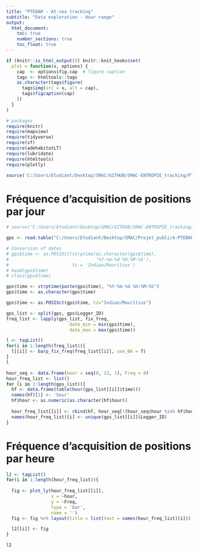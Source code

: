 ```yaml
---
title: "PTEBAR - At-sea tracking"
subtitle: "Data exploration - Hour range"
output:
  html_document:
    toc: true
    number_sections: true
    toc_float: true
---
```


```r
if (knitr::is_html_output()) knitr::knit_hooks$set(
  plot = function(x, options) {
    cap  <- options$fig.cap  # figure caption
    tags <- htmltools::tags
    as.character(tags$figure(
      tags$img(src = x, alt = cap),
      tags$figcaption(cap)
    ))
  }
)

# packages
require(knitr)
require(mapview)
require(tidyverse)
require(sf)
require(adehabitatLT)
require(lubridate)
require(htmltools)
require(plotly)

source('C:/Users/Etudiant/Desktop/SMAC/GITHUB/SMAC-ENTROPIE_tracking/PTEBAR/PTEBAR_0-Functions_for_scripts.R')
```
# Fréquence d'acquisition de positions par jour  
  
  
```r
# source('C:/Users/Etudiant/Desktop/SMAC/GITHUB/SMAC-ENTROPIE_tracking/PTEBAR/PTEBAR_0-Functions_for_scripts.R')

gps <- read.table("C:/Users/Etudiant/Desktop/SMAC/Projet_publi/4-PTEBAR_GPS/DATA/PTEBAR_GPS_DB_V2_adehabLT.txt", h = T, sep = '\t', dec = ".") # Non duplicated data with NAs in lat/Long

# Conversion of dates
# gps$time <- as.POSIXct(strptime(as.character(gps$time),
#                                 '%Y-%m-%d %H:%M:%S'),
#                        tz = 'Indian/Mauritius')
# head(gps$time)
# class(gps$time)

gps$time <- strptime(paste(gps$time), "%Y-%m-%d %H:%M:%S")
gps$time <- as.character(gps$time)

gps$time <- as.POSIXct(gps$time, tz="Indian/Mauritius") 

```

```r

gps_list <- split(gps, gps$Logger_ID)
freq_list <- lapply(gps_list, fix_freq,
                        date_min = min(gps$time),
                        date_max = max(gps$time))

```
```r
l <- tagList()
for(i in 1:length(freq_list)){
  l[[i]] <- barp_fix_freq(freq_list[[i]], use_NA = T)
}
l
```

```r
hour_seq <- data.frame(hour = seq(0, 23, 1), Freq = 0)
hour_freq_list <- list()
for (i in 1:length(gps_list)){
  hf <- data.frame(table(hour(gps_list[[i]]$time)))
  names(hf)[1] <- 'hour'
  hf$hour <- as.numeric(as.character(hf$hour))
  
  hour_freq_list[[i]] <- rbind(hf, hour_seq[!(hour_seq$hour %in% hf$hour),])
  names(hour_freq_list)[i] <- unique(gps_list[[i]]$Logger_ID)
}
```
# Fréquence d'acquisition de positions par heure  
  
```r
l2 <- tagList()
for(i in 1:length(hour_freq_list)){
  
  fig <- plot_ly(hour_freq_list[[i]],
                 x = ~hour,
                 y = ~Freq,
                 type = 'bar',
                 name = '') 
  fig <- fig %>% layout(title = list(text = names(hour_freq_list)[i]))

  l2[[i]] <- fig
}

l2
```
